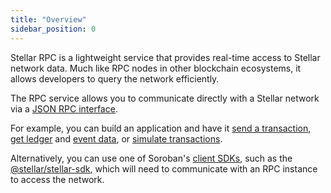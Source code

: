 ```yaml
---
title: "Overview"
sidebar_position: 0
---
```


Stellar RPC is a lightweight service that provides real-time access to Stellar network data. Much like RPC nodes in other blockchain ecosystems, it allows developers to query the network efficiently.

The RPC service allows you to communicate directly with a Stellar network via a [JSON RPC interface](../README.mdx).

For example, you can build an application and have it [send a transaction](../api-reference/methods/getTransaction.mdx), [get ledger](../api-reference/methods/getLedgerEntries.mdx) and [event data](../api-reference/methods/getEvents.mdx), or [simulate transactions](../api-reference/methods/simulateTransaction.mdx).

Alternatively, you can use one of Soroban's [client SDKs](/docs/tools/sdks/client-sdks), such as the [@stellar/stellar-sdk](/docs/tools/sdks/client-sdks#javascript-sdk), which will need to communicate with an RPC instance to access the network.